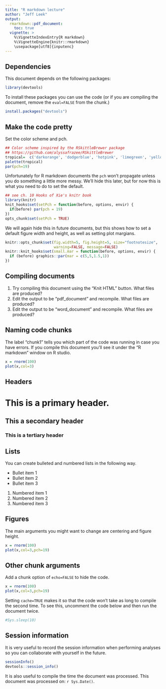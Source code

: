 ```yaml
---
title: "R markdown lecture"
author: "Jeff Leek"
output:
  rmarkdown::pdf_document:
    toc: true
  vignette: >  
    %\VignetteIndexEntry{R markdown}
    %\VignetteEngine{knitr::rmarkdown}
    \usepackage[utf8]{inputenc}
---
```



## Dependencies

This document depends on the following packages:

```r
library(devtools)
```

To install these packages you can use the code (or if you are compiling the document, remove the `eval=FALSE` from the chunk.)

```r
install.packages("devtools")
```

## Make the code pretty

Set the color scheme and pch.
```r
## Color scheme inspired by the RSkittleBrewer package
## https://github.com/alyssafrazee/RSkittleBrewer
tropical=  c('darkorange', 'dodgerblue', 'hotpink', 'limegreen', 'yellow')
palette(tropical)
par(pch=19)
```

Unfortunately for R markdown documents the `pch` won't propagate unless you do something a little more messy. We'll hide this later, but for now this is what you need to do to set the default. 

```r
## see ch. 10 Hooks of Xie's knitr book
library(knitr)
knit_hooks$set(setPch = function(before, options, envir) {
  if(before) par(pch = 19)
})
opts_chunk$set(setPch = TRUE)
```

We will again hide this in future documents, but this shows how to set a default figure width and height, as well as setting plot margians. 


```r
knitr::opts_chunk$set(fig.width=5, fig.height=5, size="footnotesize",
                      warning=FALSE, message=FALSE)
knitr::knit_hooks$set(small.mar = function(before, options, envir) {
  if (before) graphics::par(mar = c(5,5,1.5,1))
})
```



## Compiling documents

1. Try compiling this document using the "Knit HTML" button. What files are produced?
2. Edit the output to be "pdf_document" and recompile. What files are produced?
3. Edit the output to be "word_document" and recompile. What files are produced?


## Naming code chunks

The label "chunk1" tells you which part of the code was running in case you have errors. If you compile this document you'll see it under the "R markdown" window on R studio. 


```r
x = rnorm(100)
plot(x,col=3)
```

## Headers

# This is a primary header.
## This a secondary header
### This is a tertiary header


## Lists

You can create bulleted and numbered lists in the following way. 

* Bullet item 1
* Bullet item 2
* Bullet item 3

1. Numbered item 1
2. Numbered item 2
3. Numbered item 3

## Figures

The main arguments you might want to change are centering and figure height. 

```r
x = rnorm(100)
plot(x,col=3,pch=19)
```


## Other chunk arguments

Add a chunk option of `echo=FALSE` to hide the code. 

```r
x = rnorm(100)
plot(x,col=3,pch=19)
```

Setting `cache=TRUE` makes it so that the code won't take as long to compile the second time. To see this, uncomment the code below and then run the document twice. 

```r
#Sys.sleep(10)
```

## Session information


It is very useful to record the session information when performing analyses so you can collaborate with yourself in the future. 

```r
sessionInfo()
devtools::session_info()
```


It is also useful to compile the time the document was processed. This document was processed on: `r Sys.Date()`.


